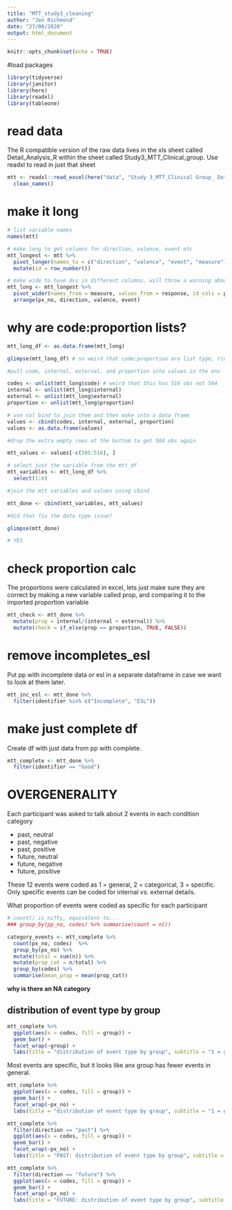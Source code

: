 ```yaml
---
title: "MTT_study3_cleaning"
author: "Jen Richmond"
date: "27/08/2020"
output: html_document
---
```


```r
knitr::opts_chunk$set(echo = TRUE)
```

#load packages

```r
library(tidyverse)
library(janitor)
library(here)
library(readxl)
library(tableone)
```

# read data

The R compatible version of the raw data lives in the xls sheet called Detail_Analysis_R within the sheet called Study3_MTT_Clinical_group. Use readxl to read in just that sheet

```r
mtt <- readxl::read_excel(here("data", "Study 3_MTT_Clinical Group_ Data (65 or under).xlsx"), sheet = "Detail_Analysis_R") %>%
  clean_names() 
```


# make it long

```r
# list variable names
names(mtt)

# make long to get columns for direction, valence, event etc 
mtt_longest <- mtt %>%
  pivot_longer(names_to = c("direction", "valence", "event", "measure"), values_to = "response", names_sep = "_", future_neutral_e1_code:future_neg_e2_proportion) %>%
  mutate(id = row_number())

# make wide to have dvs in different columns, will throw a warning about duplicates /list
mtt_long <- mtt_longest %>%
  pivot_wider(names_from = measure, values_from = response, id_cols = px_no:event) %>%
  arrange(px_no, direction, valence, event)

```

# why are code:proportion lists?

```r
mtt_long_df <- as.data.frame(mtt_long)

glimpse(mtt_long_df) # so weird that code:proportion are list type, ridiculous work around required because I don't really GET lists

#pull code, internal, external, and proportion into values in the env

codes <- unlist(mtt_long$code) # weird that this has 516 obs not 504
internal <- unlist(mtt_long$internal)
external <- unlist(mtt_long$external)
proportion <- unlist(mtt_long$proportion)

# use col bind to join them and then make into a data frame
values <- cbind(codes, internal, external, proportion)
values <- as.data.frame(values) 

#drop the extra empty rows at the bottom to get 504 obs again

mtt_values <- values[-c(505:516), ] 

# select just the variable from the mtt_df
mtt_variables <- mtt_long_df %>%
  select(1:6)

#join the mtt variables and values using cbind

mtt_done <- cbind(mtt_variables, mtt_values)

#did that fix the data type issue?

glimpse(mtt_done)

# YES
```

# check proportion calc

The proportions were calculated in excel, lets just make sure they are correct by making a new variable called prop, and comparing it to the imported proportion variable

```r
mtt_check <- mtt_done %>%
  mutate(prop = internal/(internal + external)) %>%
  mutate(check = if_else(prop == proportion, TRUE, FALSE))

```


# remove incompletes_esl

Put pp with incomplete data or esl in a separate dataframe in case we want to look at them later. 

```r
mtt_inc_esl <- mtt_done %>%
  filter(identifier %in% c("Incomplete", "ESL"))

```

# make just complete df

Create df with just data from pp with complete. 
```r

mtt_complete <- mtt_done %>%
  filter(identifier == "Good")
```

# OVERGENERALITY

Each participant was asked to talk about 2 events in each condition category 

- past, neutral
- past, negative
- past, positive
- future, neutral
- future, negative
- future, positive

These 12 events were coded as 1 = general, 2 = categorical, 3 = specific. Only specific events can be coded for internal vs. external details. 


What proportion of events were coded as specific for each participant

```r

# count() is nifty, equivalent to...
### group_by(pp_no, codes) %>% summarise(count = n())

category_events <- mtt_complete %>%
  count(px_no, codes)  %>%
  group_by(px_no) %>%
  mutate(total = sum(n)) %>%
  mutate(prop_cat = n/total) %>%
  group_by(codes) %>%
  summarise(mean_prop = mean(prop_cat))
```
**why is there an NA category**

## distribution of event type by group

```r
mtt_complete %>%
  ggplot(aes(x = codes, fill = group)) +
  geom_bar() +
  facet_wrap(~group) +
  labs(title = "distribution of event type by group", subtitle = "1 = general, 2 = categorical, 3 = specific") 
```

Most events are specific, but it looks like anx group has fewer events in general. 


```r
mtt_complete %>%
  ggplot(aes(x = codes, fill = group)) +
  geom_bar() +
  facet_wrap(~px_no) +
  labs(title = "distribution of event type by group", subtitle = "1 = general, 2 = categorical, 3 = specific")

```

```r
mtt_complete %>%
  filter(direction == "past") %>%
  ggplot(aes(x = codes, fill = group)) +
  geom_bar() +
  facet_wrap(~px_no) +
  labs(title = "PAST: distribution of event type by group", subtitle = "1 = general, 2 = categorical, 3 = specific")
```

```r
mtt_complete %>%
  filter(direction == "future") %>%
  ggplot(aes(x = codes, fill = group)) +
  geom_bar() +
  facet_wrap(~px_no) +
  labs(title = "FUTURE: distribution of event type by group", subtitle = "1 = general, 2 = categorical, 3 = specific")
```

